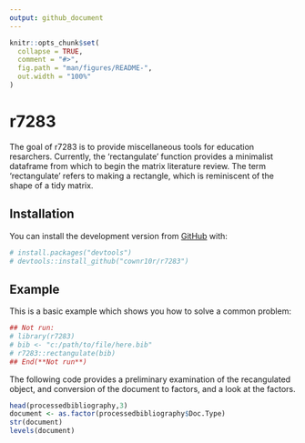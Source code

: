 ```yaml
---
output: github_document
---
```


<!-- README.md is generated from README.Rmd. Please edit that file -->

```r
knitr::opts_chunk$set(
  collapse = TRUE,
  comment = "#>",
  fig.path = "man/figures/README-",
  out.width = "100%"
)
```
# r7283

<!-- badges: start -->
<!-- badges: end -->

The goal of r7283 is to provide miscellaneous tools for education resarchers. Currently, the 'rectangulate' function provides
a minimalist dataframe from which to begin the matrix literature review. The term 'rectangulate' refers to making a rectangle, which is reminiscent of the shape of a tidy matrix.

## Installation

You can install the development version from [GitHub](https://github.com/) with:

```r
# install.packages("devtools")
# devtools::install_github("cownr10r/r7283")
```
## Example

This is a basic example which shows you how to solve a common problem:

```r
## Not run:
# library(r7283)
# bib <- "c:/path/to/file/here.bib"
# r7283::rectangulate(bib)
## End(**Not run**)
```

The following code provides a preliminary examination of the recangulated object, and conversion of the document to factors, and a look at the factors.

```r
head(processedbibliography,3)
document <- as.factor(processedbibliography$Doc.Type)
str(document)
levels(document)
```


